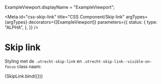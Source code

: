 <!-- @license CC0-1.0 -->


ExampleViewport.displayName = "ExampleViewport";

<Meta
  id="css-skip-link"
  title="CSS Component/Skip link"
  argTypes={argTypes}
  decorators={[ExampleViewport]}
  parameters={{
    status: {
      type: "ALPHA",
    },
  }}
/>

# Skip link

Styling met de `.utrecht-skip-link` en `.utrecht-skip-link--visible-on-focus` class naam:

<Canvas>
  <Story
    name="Default"
    args={{
      ...exampleArgs,
      focus: true,
    }}
  >
    {SkipLink.bind({})}
  </Story>
</Canvas>

<ArgsTable story="Default" />
